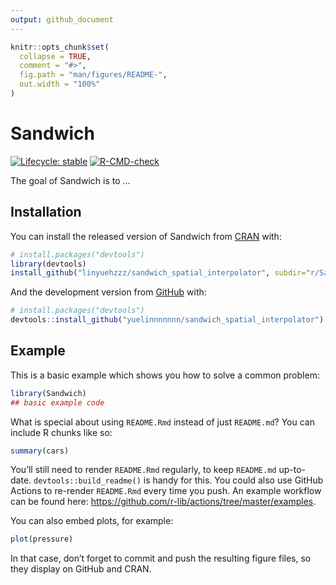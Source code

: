 ```yaml
---
output: github_document
---
```


<!-- README.md is generated from README.Rmd. Please edit that file -->

```r
knitr::opts_chunk$set(
  collapse = TRUE,
  comment = "#>",
  fig.path = "man/figures/README-",
  out.width = "100%"
)
```

# Sandwich

<!-- badges: start -->
[![Lifecycle: stable](https://img.shields.io/badge/lifecycle-stable-brightgreen.svg)](https://lifecycle.r-lib.org/articles/stages.html#stable)
[![R-CMD-check](https://github.com/linyuehzzz/sandwich_spatial_interpolator/workflows/R-CMD-check/badge.svg)](https://github.com/linyuehzzz/sandwich_spatial_interpolator/actions)
<!-- badges: end -->

The goal of Sandwich is to ...

## Installation

You can install the released version of Sandwich from [CRAN](https://CRAN.R-project.org) with:

``` r
# install.packages("devtools")
library(devtools)
install_github("linyuehzzz/sandwich_spatial_interpolator", subdir="r/Sandwich")
```

And the development version from [GitHub](https://github.com/) with:

``` r
# install.packages("devtools")
devtools::install_github("yuelinnnnnnn/sandwich_spatial_interpolator")
```
## Example

This is a basic example which shows you how to solve a common problem:

```r
library(Sandwich)
## basic example code
```

What is special about using `README.Rmd` instead of just `README.md`? You can include R chunks like so:

```r
summary(cars)
```

You'll still need to render `README.Rmd` regularly, to keep `README.md` up-to-date. `devtools::build_readme()` is handy for this. You could also use GitHub Actions to re-render `README.Rmd` every time you push. An example workflow can be found here: <https://github.com/r-lib/actions/tree/master/examples>.

You can also embed plots, for example:

```r
plot(pressure)
```

In that case, don't forget to commit and push the resulting figure files, so they display on GitHub and CRAN.
